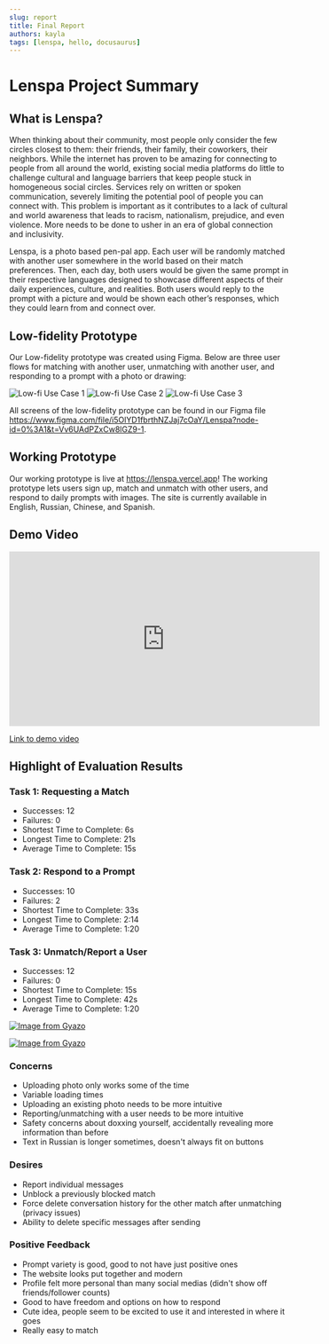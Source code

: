 ```yaml
---
slug: report
title: Final Report
authors: kayla
tags: [lenspa, hello, docusaurus]
---
```


# Lenspa Project Summary

## What is Lenspa?

When thinking about their community, most people only consider the few circles closest to them: their friends, their family, their coworkers, their neighbors. While the internet has proven to be amazing for connecting to people from all around the world, existing social media platforms do little to challenge cultural and language barriers that keep people stuck in homogeneous social circles. Services rely on written or spoken communication, severely limiting the potential pool of people you can connect with. This problem is important as it contributes to a lack of cultural and world awareness that leads to racism, nationalism, prejudice, and even violence. More needs to be done to usher in an era of global connection and inclusivity.

Lenspa, is a photo based pen-pal app. Each user will be randomly matched with another user somewhere in the world based on their match preferences. Then, each day, both users would be given the same prompt in their respective languages designed to showcase different aspects of their daily experiences, culture, and realities. Both users would reply to the prompt with a picture and would be shown each other’s responses, which they could learn from and connect over.

## Low-fidelity Prototype

Our Low-fidelity prototype was created using Figma. Below are three user flows for matching with another user, unmatching with another user, and responding to a prompt with a photo or drawing:

![Low-fi Use Case 1](../static/img/lowfi-use-case-1.png)
![Low-fi Use Case 2](../static/img/lowfi-use-case-2.png)
![Low-fi Use Case 3](../static/img/lowfi-use-case-3.png)

All screens of the low-fidelity prototype can be found in our Figma file https://www.figma.com/file/i5OlYD1fbrthNZJaj7cOaY/Lenspa?node-id=0%3A1&t=Vv6UAdPZxCw8lGZ9-1.

## Working Prototype

Our working prototype is live at https://lenspa.vercel.app! The working prototype lets users sign up, match and unmatch with other users, and respond to daily prompts with images. The site is currently available in English, Russian, Chinese, and Spanish.

## Demo Video

<iframe
  width="560"
  height="315"
  src="https://www.youtube.com/embed/mQPE0wa2cG8"
  title="YouTube video player"
  frameborder="0"
  allow="accelerometer; autoplay; clipboard-write; encrypted-media; gyroscope; picture-in-picture; web-share"
  allowfullscreen
></iframe>

[Link to demo video](https://www.youtube.com/watch?v=mQPE0wa2cG8)

## Highlight of Evaluation Results

### Task 1: Requesting a Match

- Successes: 12
- Failures: 0
- Shortest Time to Complete: 6s
- Longest Time to Complete: 21s
- Average Time to Complete: 15s

### Task 2: Respond to a Prompt

- Successes: 10
- Failures: 2
- Shortest Time to Complete: 33s
- Longest Time to Complete: 2:14
- Average Time to Complete: 1:20

### Task 3: Unmatch/Report a User

- Successes: 12
- Failures: 0
- Shortest Time to Complete: 15s
- Longest Time to Complete: 42s
- Average Time to Complete: 1:20

[![Image from Gyazo](https://i.gyazo.com/e0ad9c9521abaf0a61b3ae6f8fdd5ab5.png)](https://gyazo.com/e0ad9c9521abaf0a61b3ae6f8fdd5ab5)

[![Image from Gyazo](https://i.gyazo.com/4746d78d6addb940205f103c2af77893.png)](https://gyazo.com/4746d78d6addb940205f103c2af77893)

### Concerns

- Uploading photo only works some of the time
- Variable loading times
- Uploading an existing photo needs to be more intuitive
- Reporting/unmatching with a user needs to be more intuitive
- Safety concerns about doxxing yourself, accidentally revealing more information than before
- Text in Russian is longer sometimes, doesn't always fit on buttons

### Desires

- Report individual messages
- Unblock a previously blocked match
- Force delete conversation history for the other match after unmatching (privacy issues)
- Ability to delete specific messages after sending

### Positive Feedback

- Prompt variety is good, good to not have just positive ones
- The website looks put together and modern
- Profile felt more personal than many social medias (didn't show off friends/follower counts)
- Good to have freedom and options on how to respond
- Cute idea, people seem to be excited to use it and interested in where it goes
- Really easy to match
